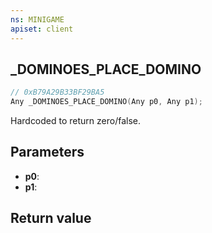 ```yaml
---
ns: MINIGAME
apiset: client
---
```

## _DOMINOES_PLACE_DOMINO

```c
// 0xB79A29B33BF29BA5
Any _DOMINOES_PLACE_DOMINO(Any p0, Any p1);
```

Hardcoded to return zero/false.

## Parameters
* **p0**:
* **p1**:

## Return value